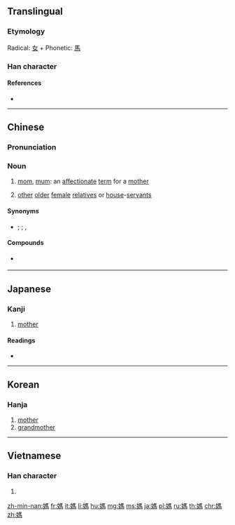 ==Translingual==

===Etymology===
Radical: [[女]] + Phonetic: [[馬]]

===Han character===
{{Han char|rn=38|rad=女|as=10|sn=13|four=41427|canj=VSQF|ids=⿰女馬}}

====References====
* {{Han ref|kx=0268.210|dkj=06590|dj=0535.400|hdz=21070.120|uh=5ABD|ud=23229|bh=B6FD|bd=46845}}

----

==Chinese==
{{zh-forms|s=妈}}

===Pronunciation===
{{zh-pron
|m=mā
|c=maa1,maa4,maa2,maa5
|h=pfs=
|md=
|mn=má
|w=
|mc=y
|oc=y
|cat=n
}}

===Noun===
{{zh-noun}}

# [[mom]], [[mum]]: an [[affectionate]] [[term]] for a [[mother]]
# {{lb|zh|usually with qualifier}} [[other]] [[older]] [[female]] [[relative]]s or [[house]]-[[servant]]s

====Synonyms====
* {{zh-l|母親}} {{qualifier|formal: mother}}; {{zh-l|母}} {{qualifier|archaic, literary, or of animals}}; {{zh-l|媽媽}}, {{zh-l|老媽}} {{qualifier|affectionate: mommy, mummy, mamma}}

====Compounds====
* {{qualifier|vulgar}} {{zh-l|他媽的}}

----

==Japanese==

===Kanji===
{{ja-kanji|grade=|rs=女10}}

# [[mother]]

====Readings====
* {{ja-readings|goon=[[ぼ]] (bo)|kanon=[[も]] (mo)|kanyoon=[[ま]] (ma)|kun=[[はは]] (haha)}}

----

==Korean==

===Hanja===
{{ko-hanja|hangeul=마|rv=ma|mr=ma}}

# [[mother]]
# [[grandmother]]

----

==Vietnamese==

===Han character===
{{vi-hantu|[[mụ]], [[má]], [[mã]], [[mợ]], [[ma]]|rs=女10}}

# {{rfdef|lang=vi|sort=女10}}

[[zh-min-nan:媽]]
[[fr:媽]]
[[it:媽]]
[[li:媽]]
[[hu:媽]]
[[mg:媽]]
[[ms:媽]]
[[ja:媽]]
[[pl:媽]]
[[ru:媽]]
[[th:媽]]
[[chr:媽]]
[[zh:媽]]